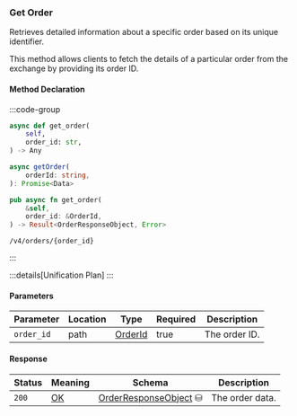 ### Get Order

Retrieves detailed information about a specific order based on its unique identifier.

This method allows clients to fetch the details of a particular order from the exchange by providing its order ID.

#### Method Declaration

:::code-group

```python [Python]
async def get_order(
    self,
    order_id: str,
) -> Any
```

```typescript [TypeScript]
async getOrder(
    orderId: string,
): Promise<Data>
```

```rust [Rust]
pub async fn get_order(
    &self,
    order_id: &OrderId,
) -> Result<OrderResponseObject, Error>
```

```url [API]
/v4/orders/{order_id}
```

:::

:::details[Unification Plan]
:::

#### Parameters

| Parameter     | Location | Type                      | Required   | Description   |
| ------------- | -------- | ------------------------- | ---------- | ------------- |
| `order_id`    | path     | [OrderId]                 | true       | The order ID. |

#### Response

| Status | Meaning     | Schema                  | Description     |
| ------ | ----------- | ----------------------- | --------------- |
| `200`  | [OK]        | [OrderResponseObject] ⛁ | The order data. |

[OK]: /types/ok
[OrderId]: /types/order_id
[OrderResponseObject]: /types/order_response_object
